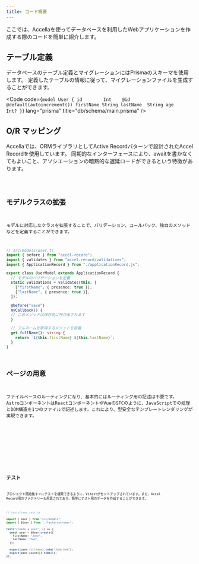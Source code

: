 ```yaml
---
title: コード概要
---
```



ここでは、Accellaを使ってデータベースを利用したWebアプリケーションを作成する際のコードを簡単に紹介します。

## テーブル定義

データベースのテーブル定義とマイグレーションにはPrismaのスキーマを使用します。
定義したテーブルの情報に従って、マイグレーションファイルを生成することができます。
   
<Code code={`model User {
    id        Int    @id @default(autoincrement())
    firstName String
    lastName  String
    age       Int?
}`} lang="prisma" title="db/schema/main.prisma" />

## O/R マッピング

Accellaでは、ORMライブラリとしてActive Recordパターンで設計されたAccel Recordを使用しています。
同期的なインターフェースにより、awaitを書かなくてもよいこと、アソシエーションの暗黙的な遅延ロードができるという特徴があります。

<Code code={sampleCrudCode} lang="ts" />

## モデルクラスの拡張

モデルに対応したクラスを拡張することで、バリデーション、コールバック、独自のメソッドなどを定義することができます。

```typescript
// src/models/user.ts
import { before } from "accel-record";
import { validates } from "accel-record/validations";
import { ApplicationRecord } from "./applicationRecord.js";

export class UserModel extends ApplicationRecord {
  // モデルのバリデーションを定義
  static validations = validates(this, [
    ["firstName", { presence: true }],
    ["lastName", { presence: true }],
  ]);

  @before("save")
  myCallback() {
  // このメソッドは保存前に呼び出されます
  }

  // フルネームを取得するメソッドを定義
  get fullName(): string {
    return `${this.firstName} ${this.lastName}`;
  }
}
```

## ページの用意

ファイルベースのルーティングになり、基本的にはルーティング用の記述は不要です。
AstroコンポーネントはReactコンポーネントやVueのSFCのように、JavaScriptでの処理とDOM構造を1つのファイルで記述します。これにより、型安全なテンプレートレンダリングが実現できます。

<Tabs>
  <TabItem label="ユーザーリスト">
    <Code code={sampleListCode} lang="astro" title="src/pages/users/index.astro" />
  </TabItem>
  <TabItem label="ユーザー編集">
    <Code code={sampleEditCode} lang="astro" title="src/pages/users/[id]/edit.astro" />
  </TabItem>
</Tabs>

## テスト

プロジェクト開始後すぐにテストを構築できるように、Vitestがセットアップされています。また、Accel Record用のファクトリーも用意されており、簡単にテスト用のデータを作成することができます。

```typescript
// tests/user.test.ts

import { User } from "src/models";
import { $User } from "./factories/user";

test("create a user", () => {
  const user = $User.create({
    firstName: "John",
    lastName: "Doe",
  });

  expect(user.fullName).toBe("John Doe");
  expect(User.count()).toBe(1);
});
```
